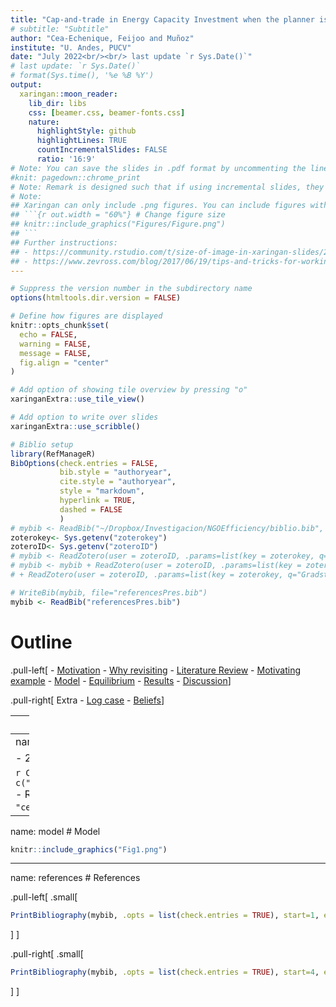 ```yaml
---
title: "Cap-and-trade in Energy Capacity Investment when the planner is inattentive"
# subtitle: "Subtitle"
author: "Cea-Echenique, Feijoo and Muñoz"
institute: "U. Andes, PUCV"
date: "July 2022<br/><br/> last update `r Sys.Date()`"
# last update: `r Sys.Date()`
# format(Sys.time(), '%e %B %Y')
output:
  xaringan::moon_reader:
    lib_dir: libs
    css: [beamer.css, beamer-fonts.css]
    nature:
      highlightStyle: github
      highlightLines: TRUE
      countIncrementalSlides: FALSE
      ratio: '16:9'
# Note: You can save the slides in .pdf format by uncommenting the line below
#knit: pagedown::chrome_print
# Note: Remark is designed such that if using incremental slides, they need to be separated by --, followed by a line break. Official documentation: https://github.com/gnab/remark/wiki/Markdown.
# Note:
## Xaringan can only include .png figures. You can include figures with:
## ```{r out.width = "60%"} # Change figure size
## knitr::include_graphics("Figures/Figure.png")
## ```
## Further instructions:
## - https://community.rstudio.com/t/size-of-image-in-xaringan-slides/21319
## - https://www.zevross.com/blog/2017/06/19/tips-and-tricks-for-working-with-images-and-figures-in-r-markdown-documents/#arguments-out.width-and-out.height-apply-to-both-existing-images-and-r-generated-figures
---
```


```r
# Suppress the version number in the subdirectory name
options(htmltools.dir.version = FALSE)

# Define how figures are displayed
knitr::opts_chunk$set(
  echo = FALSE,
  warning = FALSE,
  message = FALSE,
  fig.align = "center"
)

# Add option of showing tile overview by pressing "o"
xaringanExtra::use_tile_view()

# Add option to write over slides
xaringanExtra::use_scribble()

# Biblio setup
library(RefManageR)
BibOptions(check.entries = FALSE,
           bib.style = "authoryear",
           cite.style = "authoryear",
           style = "markdown",
           hyperlink = TRUE,
           dashed = FALSE
           )
# mybib <- ReadBib("~/Dropbox/Investigacion/NGOEfficiency/biblio.bib", check = FALSE)
zoterokey<- Sys.getenv("zoterokey")
zoteroID<- Sys.getenv("zoteroID")
# mybib <- ReadZotero(user = zoteroID, .params=list(key = zoterokey, q="Amigo")) + ReadZotero(user = zoteroID, .params=list(key = zoterokey, q="Dewan")) + ReadZotero(user = zoteroID, .params=list(key = zoterokey, q="smeers"))
# mybib <- mybib + ReadZotero(user = zoteroID, .params=list(key = zoterokey, q="cea-echenique"))
# + ReadZotero(user = zoteroID, .params=list(key = zoterokey, q="Gradstein")) + ReadZotero(user = zoteroID, .params=list(key = zoterokey, q="Nocetti"))  + ReadZotero(user = zoteroID, .params=list(key = zoterokey, q="Nitzan"))

# WriteBib(mybib, file="referencesPres.bib")
mybib <- ReadBib("referencesPres.bib")
```


# Outline

.pull-left[
- [Motivation](#motivation)
- [Why revisiting](#why)
- [Literature Review](#litrev)
- [Motivating example](#example)
- [Model](#model)
  - [Equilibrium](#equilibrium)
  <!-- - [Assumptions](#assumptions) -->
  - [Results](#results)
- [Discussion](#discussion)
]

.pull-right[
Extra
  - [Log case](#logcase)
  - [Beliefs](#resultsBeliefs)
]  


---
name: motivation
# Motivation

- Decarbonization
  - Contrast Tax versus Cap-and-trade
  - Carbon pricing
- Environment resposability as an attention problem

---
name: literature
# Literature

- 2-stage stochastic capacity investment problems

`r Cite(mybib, c("ehrenmann_stochastic_2011","abada_multiplicity_2017","de_maere_d__aertrycke_risk_2017"))`
- Re-trading: `r Citet(mybib, "amigo_two_2021")`
- Investment segmentation: `r Citet(mybib, "cea-echenique_general_2018")`
- Rational Inattention: `r Citet(mybib, "dewan_estimating_2020")`
---
name: model
# Model

```r
knitr::include_graphics("Fig1.png")
```



---
name: references
# References

.pull-left[
.small[
```r
PrintBibliography(mybib, .opts = list(check.entries = TRUE), start=1, end=3)
```
]
]

.pull-right[
.small[

```r
PrintBibliography(mybib, .opts = list(check.entries = TRUE), start=4, end=6)
```
]
]
